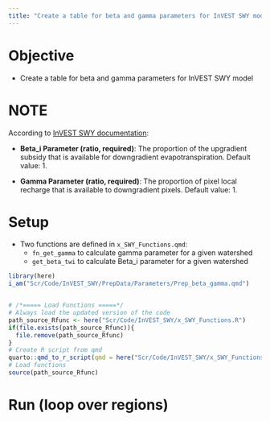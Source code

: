 ```yaml
---
title: "Create a table for beta and gamma parameters for InVEST SWY model"
---
```


# Objective
+ Create a table for beta and gamma parameters for InVEST SWY model

# NOTE
According to [InVEST SWY documentation](https://storage.googleapis.com/releases.naturalcapitalproject.org/invest-userguide/latest/en/seasonal_water_yield.html#data-needs):

+ **Beta_i Parameter (ratio, required)**: The proportion of the upgradient subsidy that is available for downgradient evapotranspiration.
Default value: 1.

+ **Gamma Parameter (ratio, required)**: The proportion of pixel local recharge that is available to downgradient pixels.
Default value: 1.


# Setup

+ Two functions are defined in `x_SWY_Functions.qmd`:
  + `fn_get_gamma` to calculate gamma parameter for a given watershed
  + `get_beta_twi` to calculate Beta_i parameter for a given watershed


```r
library(here)
i_am("Scr/Code/InVEST_SWY/PrepData/Parameters/Prep_beta_gamma.qmd")


# /*===== Load Functions =====*/
# Always load the updated version of the code
path_source_Rfunc <- here("Scr/Code/InVEST_SWY/x_SWY_Functions.R")
if(file.exists(path_source_Rfunc)){
  file.remove(path_source_Rfunc)
}
# Create R script from qmd
quarto::qmd_to_r_script(qmd = here("Scr/Code/InVEST_SWY/x_SWY_Functions.qmd"))
# Load functions
source(path_source_Rfunc)
```


# Run (loop over regions)

```r

```


